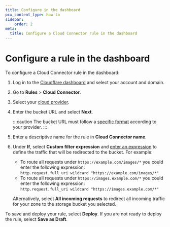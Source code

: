 ```yaml
---
title: Configure in the dashboard
pcx_content_type: how-to
sidebar:
    order: 2
meta:
  title: Configure a Cloud Connector rule in the dashboard
---
```


# Configure a rule in the dashboard

To configure a Cloud Connector rule in the dashboard:

1. Log in to the [Cloudflare dashboard](https://dash.cloudflare.com) and select your account and domain.

2. Go to **Rules** > **Cloud Connector**.

3. Select your [cloud provider](/rules/cloud-connector/providers/).

4. Enter the bucket URL and select **Next**.

    :::caution
    The bucket URL must follow a [specific format](/rules/cloud-connector/providers/) according to your provider.
    :::

5. Enter a descriptive name for the rule in **Cloud Connector name**.

6. Under **If**, select **Custom filter expression** and [enter an expression](/ruleset-engine/rules-language/expressions/edit-expressions/) to define the traffic that will be redirected to the bucket. For example:

    - To route all requests under `https://example.com/images/*` you could enter the following expression:<br/>
    `http.request.full_uri wildcard "https://example.com/images/*"`
    - To route all requests under `https://images.example.com/*` you could enter the following expression:<br/>
    `http.request.full_uri wildcard "https://images.example.com/*"`

    Alternatively, select **All incoming requests** to redirect all incoming traffic for your zone to the storage bucket you selected.

To save and deploy your rule, select **Deploy**. If you are not ready to deploy the rule, select **Save as Draft**.
